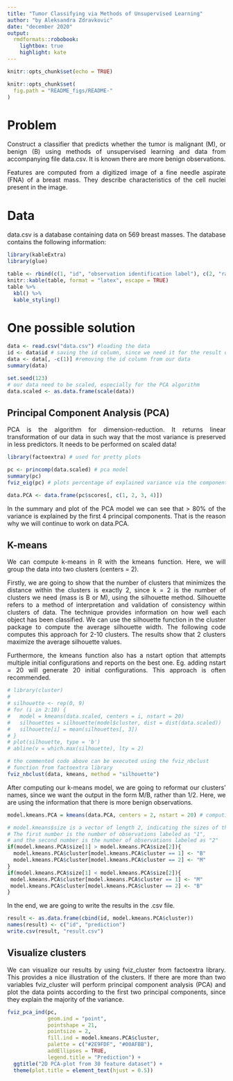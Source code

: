 ```yaml
---
title: "Tumor Classifying via Methods of Unsupervised Learning"
author: "by Aleksandra Zdravkovic"
date: "december 2020"
output:
  rmdformats::robobook:
    lightbox: true
    highlight: kate
---
```

<style>
body {
text-align: justify}
</style>

```r
knitr::opts_chunk$set(echo = TRUE)
```

```r
knitr::opts_chunk$set(
  fig.path = "README_figs/README-"
)
```
# Problem
Construct a classifier that predicts whether the tumor is malignant (M), or benign (B) using methods of unsupervised learning and data from accompanying file data.csv. It is known there are more benign observations.

Features are computed from a digitized image of a fine needle aspirate (FNA) of a breast mass. They describe characteristics of the cell nuclei present in the image.

# Data

data.csv is a database containing data on 569 breast masses. The database contains the following information:

```r
library(kableExtra)
library(glue)

table <- rbind(c(1, "id", "observation identification label"), c(2, "radius", "mean of distances from center to points on the perimeter"), c(3, "texture", "standard deviation of gray-scale values"), c(4, "perimeter", "perimeter of the mass"), c(5, "area", "area of the mass"), c(6, "smoothness", "local variation in radius lengths"), c(7, "compactness", "$\\dfrac{perimeter^2}{area} - 1$"), c(8, "concavity", "severity of concave portions of the contour"), c(9, "concave points", "number of concave portions of the contour"), c(10, "symmetry", "symmetry of the mass"), c(12, "fractal dimension", " \"coastline approximation\" - 1"))
knitr::kable(table, format = "latex", escape = TRUE)
table %>%
  kbl() %>%
  kable_styling()
```

# One possible solution

```r
data <- read.csv("data.csv") #loading the data
id <- data$id # saving the id column, since we need it for the result data frame
data <- data[, -c(1)] #removing the id column from our data
summary(data)

set.seed(123)
# our data need to be scaled, especially for the PCA algorithm
data.scaled <- as.data.frame(scale(data))
```


## Principal Component Analysis (PCA)

PCA is the algorithm for dimension-reduction. It returns linear transformation of our data in such way that the most variance is preserved in less predictors.
It needs to be performed on scaled data!

```r
library(factoextra) # used for pretty plots

pc <- princomp(data.scaled) # pca model
summary(pc)
fviz_eig(pc) # plots percentage of explained variance via the components

data.PCA <- data.frame(pc$scores[, c(1, 2, 3, 4)])
```

In the summary and plot of the PCA model we can see that > 80% of the variance is explained by the first 4 principal components. That is the reason why we will continue to work on data.PCA.  

## K-means

We can compute k-means in R with the kmeans function. Here, we will group the data into two clusters (centers = 2).

Firstly, we are going to show that the number of clusters that minimizes the distance within the clusters is exactly 2, since k = 2 is the number of clusters we need (mass is B or M), using the silhouette method.
Silhouette refers to a method of interpretation and validation of consistency within clusters of data. The technique provides information on how well each object has been classified.
We can use the silhouette function in the cluster package to compute the average silhouette width. The following code computes this approach for 2-10 clusters. The results show that 2 clusters maximize the average silhouette values.

Furthermore, the kmeans function also has a nstart option that attempts multiple initial configurations and reports on the best one. Eg. adding nstart = 20 will generate 20 initial configurations. This approach is often recommended.

```r
# library(cluster)
# 
# silhouette <- rep(0, 9)
# for (i in 2:10) {
#   model = kmeans(data.scaled, centers = i, nstart = 20)
#   silhouettes = silhouette(model$cluster, dist = dist(data.scaled))
#   silhouette[i] = mean(silhouettes[, 3])
# }
# plot(silhouette, type = 'b')
# abline(v = which.max(silhouette), lty = 2)

# the commented code above can be executed using the fviz_nbclust
# function from factoextra library
fviz_nbclust(data, kmeans, method = "silhouette")
```

After computing our k-means model, we are going to reformat our clusters' names, since we want the output in the form M/B, rather than 1/2. Here, we are using the information that there is more benign observations.

```r
model.kmeans.PCA = kmeans(data.PCA, centers = 2, nstart = 20) # computing kmeans model

# model.kmeans$size is a vector of length 2, indicating the sizes of the clusters.
# The first number is the number of observations labeled as "1",
# and the second number is the number of observations labeled as "2"
if(model.kmeans.PCA$size[1] > model.kmeans.PCA$size[2]){
  model.kmeans.PCA$cluster[model.kmeans.PCA$cluster == 1] <- "B"
  model.kmeans.PCA$cluster[model.kmeans.PCA$cluster == 2] <- "M"
}
if(model.kmeans.PCA$size[1] < model.kmeans.PCA$size[2]){
 model.kmeans.PCA$cluster[model.kmeans.PCA$cluster == 1] <- "M"
 model.kmeans.PCA$cluster[model.kmeans.PCA$cluster == 2] <- "B"
}
```

In the end, we are going to write the results in the .csv file.

```r
result <- as.data.frame(cbind(id, model.kmeans.PCA$cluster))
names(result) <- c("id", "prediction")
write.csv(result, "result.csv")
```



## Visualize clusters

We can visualize our results by using fviz_cluster from factoextra library. This provides a nice illustration of the clusters. If there are more than two variables fviz_cluster will perform principal component analysis (PCA) and plot the data points according to the first two principal components, since they explain the majority of the variance.

```r
fviz_pca_ind(pc,
             geom.ind = "point",
             pointshape = 21,
             pointsize = 2,
             fill.ind = model.kmeans.PCA$cluster,
             palette = c("#2E9FDF", "#00AFBB"),
             addEllipses = TRUE,
             legend.title = "Prediction") + 
  ggtitle("2D PCA-plot from 30 feature dataset") +
  theme(plot.title = element_text(hjust = 0.5))

```

